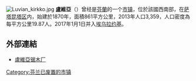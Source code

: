[[File:Luvian_kirkko.jpg|thumb]]
'''盧維亞'''（{{lang-fi|Luvia}}）曾经是[[芬蘭|芬蘭]]的一个[[芬兰市镇|市镇]]，位於該國西南部，在[[萨塔昆塔区|萨塔昆塔区]]内，始建於1870年，面積861平方公里，2013年人口3,359，人口密度為每平方公里19.87人。2017年1月1日并入[[埃乌拉约基|埃乌拉约基]]。

==外部連結==
{{commonscat|Luvia}}
* [http://www.luviansaha.fi/ 盧維亞锯木厂] {{Wayback|url=http://www.luviansaha.fi/ |date=20210226050315 }} {{fi}}

{{Finland-geo-stub}}
[[Category:芬兰已废置的市镇|Category:芬兰已废置的市镇]]
